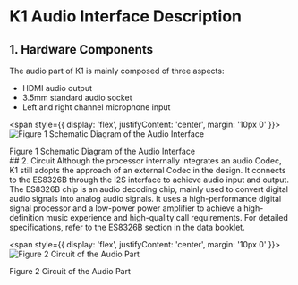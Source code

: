 # K1 Audio Interface Description
## 1. Hardware Components
The audio part of K1 is mainly composed of three aspects:
- HDMI audio output
- 3.5mm standard audio socket
- Left and right channel microphone input

<span style={{
  display: 'flex',
  justifyContent: 'center',
  margin: '10px 0'
  }}>
 ![Figure 1 Schematic Diagram of the Audio Interface](/img/k1/hardware/audio/k1_audio.png)
</span>

<div style={{textAlign: 'center'}}>Figure 1 Schematic Diagram of the Audio Interface</div>
## 2. Circuit
Although the processor internally integrates an audio Codec, K1 still adopts the approach of an external Codec in the design. It connects to the ES8326B through the I2S interface to achieve audio input and output.
The ES8326B chip is an audio decoding chip, mainly used to convert digital audio signals into analog audio signals. It uses a high-performance digital signal processor and a low-power power amplifier to achieve a high-definition music experience and high-quality call requirements. For detailed specifications, refer to the ES8326B section in the data booklet.

<span style={{
  display: 'flex',
  justifyContent: 'center',
  margin: '10px 0'
  }}>
 ![Figure 2 Circuit of the Audio Part](/img/k1/hardware/audio/k1_audio_io.png)
</span>

<div style={{textAlign: 'center'}}>Figure 2 Circuit of the Audio Part</div>